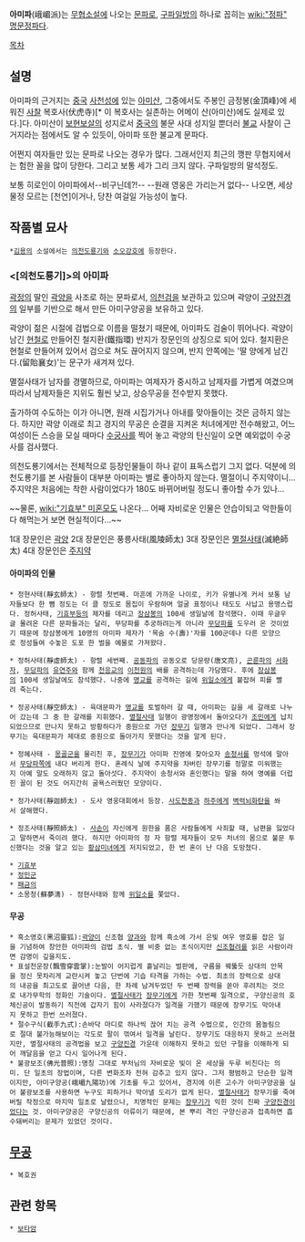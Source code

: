 '''아미파'''(峨嵋派)는 [[무협소설]]에 나오는 [[문파]]로, [[구파일방]]의 하나로 꼽히는 [[wiki:"정파" 명문정파]]다.

[[목차]]
== 설명 ==
아미파의 근거지는 [[중국]] [[사천성]]에 있는 [[아미산]], 그중에서도 주봉인 금정봉(金頂峰)에 세워진 [[사찰]] 복호사(伏虎寺)[* 이 복호사는 실존하는 어메이 산(아미산)에도 실제로 있다.]다. 아미산이 [[보현보살]]의 성지로서 [[중국]]의 불문 사대 성지일 뿐더러 [[불교]] 사찰이 근거지라는 점에서도 알 수 있듯이, 아미파 또한 불교계 문파다.

어쩐지 여자들만 있는 문파로 나오는 경우가 많다. 그래서인지 최근의 깽판 무협지에서는 험한 꼴을 많이 당한다. 그리고 보통 세가 그리 크지 않다. 구파일방의 말석정도.

보통 히로인이 아미파에서--비구닌데?!-- --원래 영웅은 가리는거 없다-- 나오면, 세상물정 모르는 [천연]이거나, 당찬 여걸일 가능성이 높다. 

== 작품별 묘사 ==
 *[[김용]]의 소설에서는 [[의천도룡기]]와 [[소오강호]]에 등장한다.
=== <[의천도룡기]>의 아미파 ===
[[곽정]]의 딸인 [[곽양]]을 사조로 하는 문파로서, [[의천검]]을 보관하고 있으며 곽양이 [[구양진경]]의 일부를 기반으로 해서 만든 아미구양공을 보유하고 있다.

곽양이 젊은 시절에 검법으로 이름을 떨쳤기 때문에, 아미파도 검술이 뛰어나다. 곽양이 남긴 [[현철]]로 만들어진 철지환(鐵指環) 반지가 장문인의 상징으로 되어 있다. 철지환은 현철로 만들어져 있어서 검으로 쳐도 끊어지지 않으며, 반지 안쪽에는 '딸 양에게 남긴다.(留貽襄女)'는 문구가 새겨져 있다.

멸절사태가 남자를 경멸하므로, 아미파는 여제자가 중시하고 남제자를 가볍게 여겼으며 따라서 남제자들은 지위도 훨씬 낮고, 상승무공을 전수받지 못했다.

출가하여 수도하는 이가 아니면, 원래 시집가거나 아내를 맞아들이는 것은 금하지 않는다. 하지만 곽양 이래로 최고 경지의 무공은 순결을 지켜온 처녀에게만 전수해왔고, 어느 여성이든 스승을 모실 때마다 [[수궁사]]를 찍어 놓고 곽양의 탄신일이 오면 예외없이 수궁사를 검사했다.

의천도룡기에서는 전체적으로 등장인물들이 하나 같이 표독스럽기 그지 없다. 덕분에 의천도룡기를 본 사람들이 대부분 아미파는 별로 좋아하지 않는다. 멸절이니 주지약이니... 주지약은 처음에는 착한 사람이었다가 180도 바뀌어버릴 정도니 좋아할 수가 있나...

~~물론, [[wiki:"기효부" 미혼모]]도 나온다... 어째 자비로운 인물은 안습이되고 악한들이 다 해먹는거 보면 현실적이다...~~

1대 장문인은 [[곽양]]
2대 장문인은 풍릉사태(風陵師太)
3대 장문인은 [[멸절사태]](滅絶師太)
4대 장문인은 [[주지약]]

==== 아미파의 인물 ====
 * 정현사태(靜玄師太) - 항렬 첫번째. 마흔에 가까운 나이로, 키가 유별나게 커서 보통 남자들보다 한 뼘 정도는 더 클 정도로 몸집이 우람하며 얼굴 표정이나 태도도 사납고 용맹스럽다. 정허사태, [[기효부]]등의 제자를 데리고 [[장삼봉]]의 100세 생일날에 참석했다. 이때 우글우글 몰려온 다른 문파들과는 달리, 무당파를 추궁하려는게 아니라 [[무당파]]를 도우러 온 것이었기 때문에 장삼봉에게 10명의 아미파 제자가 '목숨 수(壽)'자를 100군데나 다른 모양으로 정성들여 수놓은 도포 한 벌을 예물로 가져왔다.

 * 정허사태(靜虛師太) - 항렬 세번째. [[공동파]]의 공동오로 당문량(唐文亮), [[곤륜파]]의 [[서화자]], [[무당파]]의 [[유연주]]와 함께 [[천응교]]의 [[이천원]]의 배를 공격하는데 가담했다. 후에 [[장삼봉]]의 100세 생일날에도 참석했다. 나중에 [[명교]]를 공격하는 길에 [[위일소]]에게 붙잡혀 피를 빨려 죽는다.

 * 정공사태(靜空師太) - 육대문파가 [[명교]]를 토벌하러 갈 때, 아미파는 길을 세 갈래로 나누어 갔는데 그 중 한 갈래를 지휘했다. [[멸절사태]] 일행이 광명정에서 돌아오다가 [[조민]]에게 납치되었으므로 만나지 못하고 방황하다가 중원으로 가던 [[장무기]] 일행과 만나게 되었다. 그래서 장무기는 육대문파가 제대로 중원으로 돌아가지 못했다는 것을 알게 된다.

 * 정혜사태 - [[몽골]]군을 물리친 후, [[장무기]]가 아미파 진영에 찾아오자 [[송청서]]를 멍석에 말아서 [[무당파]]쪽에 내다 버리게 한다. 혼례식 날에 주지약을 차버린 장무기를 정말로 미워했는지 아예 말도 오래하지 않고 돌아섯다. 주지약이 송청서와 혼인했다는 말을 하여 명예를 더럽힌 꼴이 된 것도 어지간히 굴욕스러웠던 모양이다.

 * 정가사태(靜迦師太) - 도사 영웅대회에서 등장. [[사도천종]]과 [[하주]]에게 [[벽력뇌화탄]]을 쏴서 살해했다.

 * 정조사태(靜照師太) - [[사손]]이 자신에게 원한을 품은 사람들에게 사죄할 때, 남편을 잃었다고 말하면서 죽이려 했다. 하지만 아미파의 정 자 항렬 제자들이 모두 처녀의 몸으로 불문 투신했다는 것을 알고 있는 [[황삼미녀]]에게 저지되었고, 한 번 혼이 난 다음 도망쳤다.

 * [[기효부]]
 * [[정민군]]
 * [[패금의]]
 * 소몽청(蘇夢淸) - 정현사태와 함께 [[위일소]]를 쫓았다.

==== 무공 ====
 * 흑소영호(黑沼靈狐):[[곽양]]이 신조협 [[양과]]와 함께 흑소에 가서 은빛 여우 영호를 잡은 일을 기념하여 창안한 아미파의 검법 초식. 별 비중 없는 초식이지만 [[신조협려]]를 읽은 사람이라면 감명이 깊을지도.
 * 표설천운장(飄雪穿雲掌):눈발이 어지럽게 흩날리는 벌판에, 구름을 꿰뚫듯 상대의 안목을 정신 못차리게 교란시켜 놓고 단번에 기습 타격을 가하는 수법. 최초의 장력으로 상대의 내공을 최고도로 끌어낸 다음, 한 차례 남겨두었던 두 번째 장력을 쏟아 후려치는 것으로 내가무학의 정화인 기술이다. [[멸절사태]]가 [[장무기]]에게 가한 첫번째 일격으로, 구양신공의 호체신공이 발동하기 직전에 갑자기 힘이 사라졌다가 일격을 가했기 때문에 장무기도 막아내지 못하고 한번 쓰러졌다.
 * 절수구식(截手九式):손바닥 마디로 하나씩 끊어 치는 공격 수법으로, 인간의 몸놀림으로 절대 불가능해보이는 각도로 팔이 꺾여서 일격을 날린다. 장무기도 대응하지 못하고 쓰러졌지만, 멸절사태의 공격법을 보고 [[구양진경]] 가운데 이해하지 못하고 있던 구절을 이해하게 되어 깨달음을 얻고 다시 일어나게 된다.
 * 불광보조(佛光普照):명칭 그대로 부처님의 자비로운 빛이 온 세상을 두루 비친다는 의미. 단 일초의 장법이며, 다른 변화조차 전혀 감추고 있지 않다. 그저 평범하고 단순한 일격이지만, 아미구양공(峨嵋九陽功)에 기초를 두고 있어서, 경지에 이른 고수가 아미구양공을 실어 불광보조를 사용하면 누구도 피하거나 막아낼 도리가 없게 된다. [[멸절사태]]가 장무기를 죽여버릴 작정으로 마지막 일초로 날렸으나, 치명적인 문제는 [[장무기]]가 익힌 것이 진짜 [[구양진경]]이었다는 것. 아미구양공은 구양신공의 아류이기 때문에, 본 뿌리 격인 구양신공과 접촉하면 흡수돼버리는 문제가 있었던 것이다.

== [[무공]] ==
 * 복호권

== 관련 항목 ==
 * [[보타암]]
